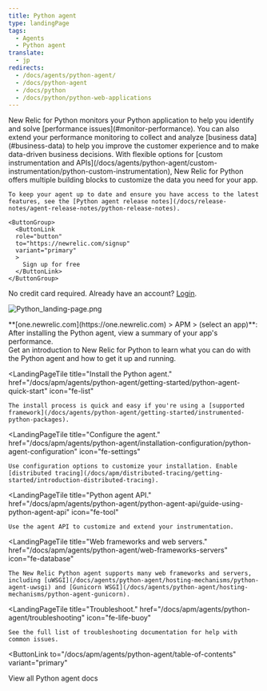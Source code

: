 ```yaml
---
title: Python agent
type: landingPage
tags:
  - Agents
  - Python agent
translate:
  - jp
redirects:
  - /docs/agents/python-agent/
  - /docs/python-agent
  - /docs/python
  - /docs/python/python-web-applications
---
```


<LandingPageHero>
  <HeroContent>
    New Relic for Python monitors your Python application to help you identify and solve [performance issues](#monitor-performance). You can also extend your performance monitoring to collect and analyze [business data](#business-data) to help you improve the customer experience and to make data-driven business decisions. With flexible options for [custom instrumentation and APIs](/docs/agents/python-agent/custom-instrumentation/python-custom-instrumentation), New Relic for Python offers multiple building blocks to customize the data you need for your app.

    To keep your agent up to date and ensure you have access to the latest features, see the [Python agent release notes](/docs/release-notes/agent-release-notes/python-release-notes).

    <ButtonGroup>
      <ButtonLink
      role="button"
      to="https://newrelic.com/signup"
      variant="primary"
      >
        Sign up for free
      </ButtonLink>
    </ButtonGroup>

  No credit card required. Already have an account? [Login](http://one.newrelic.com/).
  </HeroContent>

  ![Python_landing-page.png](./images/Python_landing-page.png "Python_landing-page.png")

  <figcaption>
    **[one.newrelic.com](https://one.newrelic.com) > APM > (select an app)**: After installing the Python agent, view a summary of your app's performance.
  </figcaption>
</LandingPageHero>

<LandingPageTileGrid>
  <LandingPageTile
    title="Get started."
    href="/docs/apm/agents/python-agent/getting-started/introduction-new-relic-python"
    icon="fe-terminal"
  >
    Get an introduction to New Relic for Python to learn what you can do with the Python agent and how to get it up and running.
  </LandingPageTile>

  <LandingPageTile
    title="Install the Python agent."
    href="/docs/apm/agents/python-agent/getting-started/python-agent-quick-start"
    icon="fe-list"
  >
    The install process is quick and easy if you're using a [supported framework](/docs/agents/python-agent/getting-started/instrumented-python-packages).
  </LandingPageTile>

  <LandingPageTile
    title="Configure the agent."
    href="/docs/apm/agents/python-agent/installation-configuration/python-agent-configuration"
    icon="fe-settings"
  >
    Use configuration options to customize your installation. Enable [distributed tracing](/docs/apm/distributed-tracing/getting-started/introduction-distributed-tracing).
  </LandingPageTile>

  <LandingPageTile
    title="Python agent API."
    href="/docs/apm/agents/python-agent/python-agent-api/guide-using-python-agent-api"
    icon="fe-tool"
  >
    Use the agent API to customize and extend your instrumentation.
  </LandingPageTile>

  <LandingPageTile
    title="Web frameworks and web servers."
    href="/docs/apm/agents/python-agent/web-frameworks-servers"
    icon="fe-database"
  >
    The New Relic Python agent supports many web frameworks and servers, including [uWSGI](/docs/agents/python-agent/hosting-mechanisms/python-agent-uwsgi) and [Gunicorn WSGI](/docs/agents/python-agent/hosting-mechanisms/python-agent-gunicorn).
  </LandingPageTile>

  <LandingPageTile
    title="Troubleshoot."
    href="/docs/apm/agents/python-agent/troubleshooting"
    icon="fe-life-buoy"
  >
    See the full list of troubleshooting documentation for help with common issues.
  </LandingPageTile>
</LandingPageTileGrid>

<ButtonLink
  to="/docs/apm/agents/python-agent/table-of-contents"
  variant="primary"
>
  View all Python agent docs
</ButtonLink>
